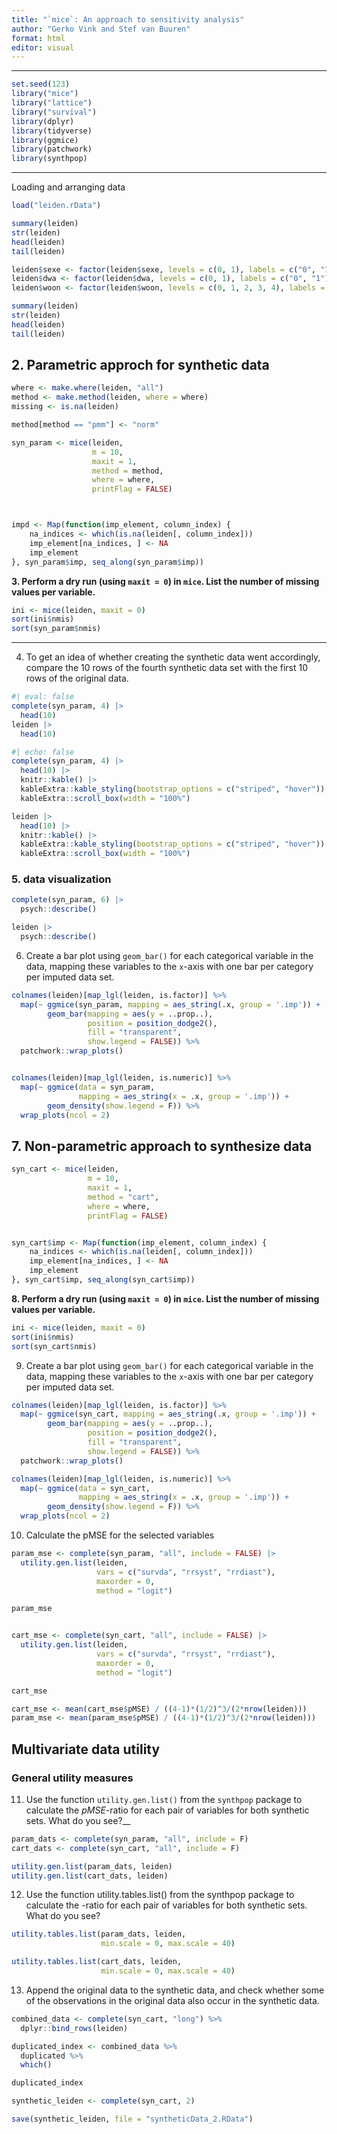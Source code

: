 ```yaml
---
title: "`mice`: An approach to sensitivity analysis"
author: "Gerko Vink and Stef van Buuren"
format: html
editor: visual
---
```


------------------------------------------------------------------------

```r
set.seed(123)
library("mice")
library("lattice")
library("survival")
library(dplyr)
library(tidyverse)
library(ggmice)
library(patchwork)
library(synthpop)
```

------------------------------------------------------------------------

Loading and arranging data

```r

load("leiden.rData")

summary(leiden)
str(leiden)
head(leiden)
tail(leiden)

leiden$sexe <- factor(leiden$sexe, levels = c(0, 1), labels = c("0", "1"))
leiden$dwa <- factor(leiden$dwa, levels = c(0, 1), labels = c("0", "1"))
leiden$woon <- factor(leiden$woon, levels = c(0, 1, 2, 3, 4), labels = c("0", "1", "2", "3", "4"))

summary(leiden)
str(leiden)
head(leiden)
tail(leiden)

```

## 2. Parametric approch for synthetic data

```r

where <- make.where(leiden, "all")
method <- make.method(leiden, where = where)
missing <- is.na(leiden)

method[method == "pmm"] <- "norm"

syn_param <- mice(leiden, 
                  m = 10, 
                  maxit = 1,
                  method = method,
                  where = where,
                  printFlag = FALSE)



impd <- Map(function(imp_element, column_index) {
    na_indices <- which(is.na(leiden[, column_index]))
    imp_element[na_indices, ] <- NA
    imp_element
}, syn_param$imp, seq_along(syn_param$imp))


```

**3. Perform a dry run (using `maxit = 0`) in `mice`. List the number of missing values per variable.**

```r
ini <- mice(leiden, maxit = 0)
sort(ini$nmis)
sort(syn_param$nmis)
```

------------------------------------------------------------------------

4.  To get an idea of whether creating the synthetic data went accordingly, compare the 10 rows of the fourth synthetic data set with the first 10 rows of the original data.

```r
#| eval: false
complete(syn_param, 4) |> 
  head(10)
leiden |> 
  head(10)
```

```r
#| echo: false
complete(syn_param, 4) |> 
  head(10) |>
  knitr::kable() |>
  kableExtra::kable_styling(bootstrap_options = c("striped", "hover")) |>
  kableExtra::scroll_box(width = "100%")

leiden |> 
  head(10) |>
  knitr::kable() |>
  kableExtra::kable_styling(bootstrap_options = c("striped", "hover")) |>
  kableExtra::scroll_box(width = "100%")
```

### 5. data visualization

```r

complete(syn_param, 6) |>
  psych::describe()

leiden |>
  psych::describe()

```

6.  Create a bar plot using `geom_bar()` for each categorical variable in the data, mapping these variables to the `x`-axis with one bar per category per imputed data set.

```r
colnames(leiden)[map_lgl(leiden, is.factor)] %>%
  map(~ ggmice(syn_param, mapping = aes_string(.x, group = '.imp')) +
        geom_bar(mapping = aes(y = ..prop..),
                 position = position_dodge2(),
                 fill = "transparent",
                 show.legend = FALSE)) %>% 
  patchwork::wrap_plots()


colnames(leiden)[map_lgl(leiden, is.numeric)] %>%
  map(~ ggmice(data = syn_param, 
               mapping = aes_string(x = .x, group = '.imp')) +
        geom_density(show.legend = F)) %>%
  wrap_plots(ncol = 2)
```

## 7. Non-parametric approach to synthesize data

```r

syn_cart <- mice(leiden, 
                 m = 10, 
                 maxit = 1,
                 method = "cart",
                 where = where,
                 printFlag = FALSE)


syn_cart$imp <- Map(function(imp_element, column_index) {
    na_indices <- which(is.na(leiden[, column_index]))
    imp_element[na_indices, ] <- NA
    imp_element
}, syn_cart$imp, seq_along(syn_cart$imp))

```

**8. Perform a dry run (using `maxit = 0`) in `mice`. List the number of missing values per variable.**

```r

ini <- mice(leiden, maxit = 0)
sort(ini$nmis)
sort(syn_cart$nmis)

```

9.  Create a bar plot using `geom_bar()` for each categorical variable in the data, mapping these variables to the `x`-axis with one bar per category per imputed data set.

```r

colnames(leiden)[map_lgl(leiden, is.factor)] %>%
  map(~ ggmice(syn_cart, mapping = aes_string(.x, group = '.imp')) +
        geom_bar(mapping = aes(y = ..prop..),
                 position = position_dodge2(),
                 fill = "transparent",
                 show.legend = FALSE)) %>% 
  patchwork::wrap_plots()

colnames(leiden)[map_lgl(leiden, is.numeric)] %>%
  map(~ ggmice(data = syn_cart, 
               mapping = aes_string(x = .x, group = '.imp')) +
        geom_density(show.legend = F)) %>%
  wrap_plots(ncol = 2)

```

10. Calculate the pMSE for the selected variables

```r

param_mse <- complete(syn_param, "all", include = FALSE) |>
  utility.gen.list(leiden, 
                   vars = c("survda", "rrsyst", "rrdiast"),
                   maxorder = 0, 
                   method = "logit")

param_mse


cart_mse <- complete(syn_cart, "all", include = FALSE) |>
  utility.gen.list(leiden, 
                   vars = c("survda", "rrsyst", "rrdiast"), 
                   maxorder = 0, 
                   method = "logit")

cart_mse

cart_mse <- mean(cart_mse$pMSE) / ((4-1)*(1/2)^3/(2*nrow(leiden)))
param_mse <- mean(param_mse$pMSE) / ((4-1)*(1/2)^3/(2*nrow(leiden)))

```

## Multivariate data utility

### General utility measures

11. Use the function `utility.gen.list()` from the `synthpop` package to calculate the $pMSE$-ratio for each pair of variables for both synthetic sets. What do you see?\_\_

```r
param_dats <- complete(syn_param, "all", include = F)
cart_dats <- complete(syn_cart, "all", include = F)

utility.gen.list(param_dats, leiden)
utility.gen.list(cart_dats, leiden)

```

12. Use the function utility.tables.list() from the synthpop package to calculate the -ratio for each pair of variables for both synthetic sets. What do you see?

```r
utility.tables.list(param_dats, leiden,
                    min.scale = 0, max.scale = 40)

utility.tables.list(cart_dats, leiden,
                    min.scale = 0, max.scale = 40)
```

13. Append the original data to the synthetic data, and check whether some of the observations in the original data also occur in the synthetic data.

```r


combined_data <- complete(syn_cart, "long") %>%
  dplyr::bind_rows(leiden)

duplicated_index <- combined_data %>%
  duplicated %>%
  which()

duplicated_index

synthetic_leiden <- complete(syn_cart, 2)

save(synthetic_leiden, file = "syntheticData_2.RData")


```
